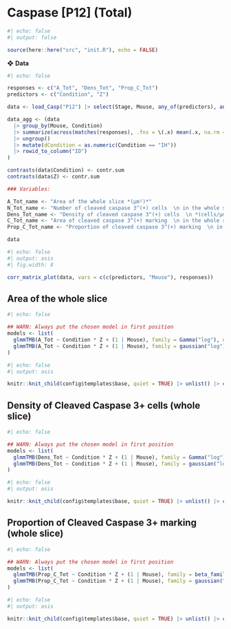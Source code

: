 # Caspase [P12] (Total)

```r
#| echo: false
#| output: false

source(here::here("src", "init.R"), echo = FALSE)
```

❖ **Data**

```r
#| echo: false

responses <- c("A_Tot", "Dens_Tot", "Prop_C_Tot")
predictors <- c("Condition", "Z")

data <- load_Casp("P12") |> select(Stage, Mouse, any_of(predictors), any_of(responses))

data_agg <- (data
  |> group_by(Mouse, Condition) 
  |> summarize(across(matches(responses), .fns = \(.x) mean(.x, na.rm = T))) 
  |> ungroup() 
  |> mutate(dCondition = as.numeric(Condition == "IH")) 
  |> rowid_to_column("ID")
)

contrasts(data$Condition) <- contr.sum
contrasts(data$Z) <- contr.sum

### Variables:

A_Tot_name <- "Area of the whole slice *(μm²)*"
N_Tot_name <- "Number of cleaved caspase 3^(+) cells  \n in the whole slice"
Dens_Tot_name <- "Density of cleaved caspase 3^(+) cells  \n *(cells/μm²)*"
C_Tot_name <- "Area of cleaved caspase 3^(+) marking  \n in the whole slice *(μm²)*"
Prop_C_Tot_name <- "Proportion of cleaved caspase 3^(+) marking  \n in the whole slice"

data
```

```r
#| echo: false
#| output: asis
#| fig.width: 8

corr_matrix_plot(data, vars = c(c(predictors, "Mouse"), responses))
```


## Area of the whole slice

```r
#| echo: false

## WARN: Always put the chosen model in first position
models <- list(
  glmmTMB(A_Tot ~ Condition * Z + (1 | Mouse), family = Gamma("log"), data = data, REML = TRUE),
  glmmTMB(A_Tot ~ Condition * Z + (1 | Mouse), family = gaussian("log"), data = data, REML = TRUE)
)
```

```r
#| echo: false
#| output: asis

knitr::knit_child(config$templates$base, quiet = TRUE) |> unlist() |> cat(sep = '\n')
```


## Density of Cleaved Caspase 3+ cells (whole slice)

```r
#| echo: false

## WARN: Always put the chosen model in first position
models <- list(
  glmmTMB(Dens_Tot ~ Condition * Z + (1 | Mouse), family = Gamma("log"), data = data, REML = TRUE), 
  glmmTMB(Dens_Tot ~ Condition * Z + (1 | Mouse), family = gaussian("log"), data = data, REML = TRUE)
)
```

```r
#| echo: false
#| output: asis

knitr::knit_child(config$templates$base, quiet = TRUE) |> unlist() |> cat(sep = '\n')
```


## Proportion of Cleaved Caspase 3+ marking (whole slice)

```r
#| echo: false

## WARN: Always put the chosen model in first position
models <- list(
  glmmTMB(Prop_C_Tot ~ Condition * Z + (1 | Mouse), family = beta_family("logit"), data = data, REML = TRUE), 
  glmmTMB(Prop_C_Tot ~ Condition * Z + (1 | Mouse), family = gaussian("log"), data = data, REML = TRUE)
)
```

```r
#| echo: false
#| output: asis

knitr::knit_child(config$templates$base, quiet = TRUE) |> unlist() |> cat(sep = '\n')
```
